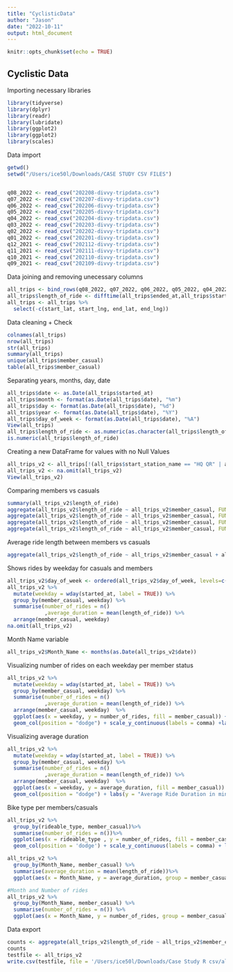```yaml
---
title: "CyclisticData"
author: "Jason"
date: "2022-10-11"
output: html_document
---
```


```r
knitr::opts_chunk$set(echo = TRUE)
```

## Cyclistic Data

Importing necessary libraries
```r
library(tidyverse)
library(dplyr)
library(readr)
library(lubridate)  
library(ggplot2)
library(ggplot2)
library(scales)
```


Data import
```r
getwd() 
setwd("/Users/ice50l/Downloads/CASE STUDY CSV FILES")


q08_2022 <- read_csv("202208-divvy-tripdata.csv")
q07_2022 <- read_csv("202207-divvy-tripdata.csv")
q06_2022 <- read_csv("202206-divvy-tripdata.csv")
q05_2022 <- read_csv("202205-divvy-tripdata.csv")
q04_2022 <- read_csv("202204-divvy-tripdata.csv")
q03_2022 <- read_csv("202203-divvy-tripdata.csv")
q02_2022 <- read_csv("202202-divvy-tripdata.csv")
q01_2022 <- read_csv("202201-divvy-tripdata.csv")
q12_2021 <- read_csv("202112-divvy-tripdata.csv")
q11_2021 <- read_csv("202111-divvy-tripdata.csv")
q10_2021 <- read_csv("202110-divvy-tripdata.csv")
q09_2021 <- read_csv("202109-divvy-tripdata.csv")
```

Data joining and removing unecessary columns
```r
all_trips <- bind_rows(q08_2022, q07_2022, q06_2022, q05_2022, q04_2022, q03_2022, q02_2022, q01_2022, q12_2021, q11_2021, q10_2021, q09_2021)
all_trips$length_of_ride <- difftime(all_trips$ended_at,all_trips$started_at,units = "mins")
all_trips <- all_trips %>%
  select(-c(start_lat, start_lng, end_lat, end_lng))
```

Data cleaning + Check 
```r
colnames(all_trips)
nrow(all_trips)
str(all_trips)
summary(all_trips)
unique(all_trips$member_casual)
table(all_trips$member_casual)
```

Separating years, months, day, date
```r
all_trips$date <- as.Date(all_trips$started_at) 
all_trips$month <- format(as.Date(all_trips$date), "%m")
all_trips$day <- format(as.Date(all_trips$date), "%d")
all_trips$year <- format(as.Date(all_trips$date), "%Y")
all_trips$day_of_week <- format(as.Date(all_trips$date), "%A")
View(all_trips)
all_trips$length_of_ride <- as.numeric(as.character(all_trips$length_of_ride))
is.numeric(all_trips$length_of_ride)

```

Creating a new DataFrame for values with no Null Values
```r
all_trips_v2 <- all_trips[!(all_trips$start_station_name == "HQ QR" | all_trips$length_of_ride<0),]
all_trips_v2 <- na.omit(all_trips_v2)
View(all_trips_v2)
```

Comparing members vs casuals
```r
summary(all_trips_v2$length_of_ride)
aggregate(all_trips_v2$length_of_ride ~ all_trips_v2$member_casual, FUN = mean)
aggregate(all_trips_v2$length_of_ride ~ all_trips_v2$member_casual, FUN = median)
aggregate(all_trips_v2$length_of_ride ~ all_trips_v2$member_casual, FUN = max)
aggregate(all_trips_v2$length_of_ride ~ all_trips_v2$member_casual, FUN = min)
```

Average ride length between members vs casuals
```r
aggregate(all_trips_v2$length_of_ride ~ all_trips_v2$member_casual + all_trips_v2$day_of_week, FUN = mean)
```

Shows rides by weekday for casuals and members
```r
all_trips_v2$day_of_week <- ordered(all_trips_v2$day_of_week, levels=c("Sunday", "Monday", "Tuesday", "Wednesday", "Thursday", "Friday", "Saturday"))
all_trips_v2 %>% 
  mutate(weekday = wday(started_at, label = TRUE)) %>%  
  group_by(member_casual, weekday) %>%  
  summarise(number_of_rides = n()						
            ,average_duration = mean(length_of_ride)) %>% 		
  arrange(member_casual, weekday)	
na.omit(all_trips_v2)
```

Month Name variable
```r
all_trips_v2$Month_Name <- months(as.Date(all_trips_v2$date))
```

Visualizing number of rides on each weekday per member status
```r
all_trips_v2 %>% 
  mutate(weekday = wday(started_at, label = TRUE)) %>% 
  group_by(member_casual, weekday) %>% 
  summarise(number_of_rides = n()
            ,average_duration = mean(length_of_ride)) %>% 
  arrange(member_casual, weekday)  %>% 
  ggplot(aes(x = weekday, y = number_of_rides, fill = member_casual)) +
  geom_col(position = "dodge") + scale_y_continuous(labels = comma) +labs(y = "Number of rides", x = "Day of the week")
```

Visualizing average duration
```r
all_trips_v2 %>% 
  mutate(weekday = wday(started_at, label = TRUE)) %>% 
  group_by(member_casual, weekday) %>% 
  summarise(number_of_rides = n()
            ,average_duration = mean(length_of_ride)) %>% 
  arrange(member_casual, weekday)  %>% 
  ggplot(aes(x = weekday, y = average_duration, fill = member_casual)) +
  geom_col(position = "dodge") + labs(y = "Average Ride Duration in minutes", x = "Day of the week/Member type")

```

Bike type per members/casuals
```r
all_trips_v2 %>%
  group_by(rideable_type, member_casual)%>%
  summarise(number_of_rides = n())%>%
  ggplot(aes(x = rideable_type , y = number_of_rides, fill = member_casual)) +
  geom_col(position = 'dodge') + scale_y_continuous(labels = comma) + labs(y = "Number of Rides", x = "Ride Type")
```


```r
all_trips_v2 %>%
  group_by(Month_Name, member_casual) %>%
  summarise(average_duration = mean(length_of_ride))%>%
  ggplot(aes(x = Month_Name, y = average_duration, group = member_casual)) +  geom_line(aes(color = member_casual)) + labs(y = "Average Ride Duration", x = "Name of Month (2021-2022")
```

```r
#Month and Number of rides
all_trips_v2 %>%
  group_by(Month_Name, member_casual) %>%
  summarise(number_of_rides = n()) %>%
  ggplot(aes(x = Month_Name, y = number_of_rides, group = member_casual)) +geom_line(aes(color = member_casual)) + labs(y = "Number of Rides" , x = "Month (Aug 2021 - September 2022)") +scale_y_continuous(labels = comma)
```

Data export
```r
counts <- aggregate(all_trips_v2$length_of_ride ~ all_trips_v2$member_casual + all_trips_v2$day_of_week, FUN = mean)
counts
testfile <- all_trips_v2
write.csv(testfile, file = '/Users/ice50l/Downloads/Case Study R csv/all_trips_v2.csv')
```
